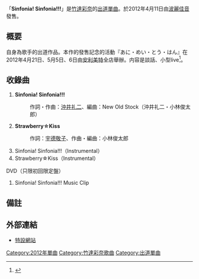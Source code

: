 {{Infobox Single 
| Name            = Sinfonia! Sinfonia!!!
| Artist          = [[竹達彩奈|竹達彩奈]]
| Album           =  
| A-side          = 
| B-side          = Strawberry☆Kiss
| Released        = 2012年4月11日
| Format          = [[單曲|單曲]]
| Recorded        = 2012年<br/>{{JPN}}
| Genre           = [[J-POP|J-POP]]
| Length          = 
| Label           = [[波麗佳音|波麗佳音]]<br/>PCCG-1272（初回限定盤）<br/>PCCG-70136（通常盤）
| Writer          = [[沖井礼二|沖井礼二]]（#1）<br/>宇德敬子（作詞 #2）<br/>小林俊太郎（作曲 #2）
| Producer        = 岡本真理子
| Certification   =
| Chart position  = * 週間7位<small>（[[Oricon公信榜|Oricon]]）</small>
* 日间6位<small>（Oricon）</small>
* 2012年4月度35位<small>（Oricon）</small>
* 登場6回<small>（Oricon）</small>
* 36位<small> （Billboard JAPAN HOT 100） </small>
* 6位<small>（Billboard JAPAN Hot Singles Sales）</small>
* 2位<small>（Billboard JAPAN Hot Animation）</small>
* 8位<small>（[[COUNT_DOWN_TV|CDTV]]）</small>
* 8位<small>（Sound Scan）</small>
* 94位<small>（[[RIAJ付费音乐下载榜|RIAJ付费音乐下载榜]]）</small>
| Last single    = -
| This single    = '''Sinfonia! Sinfonia!!!'''<br/>（2012年）
| Next single    = [[♪之国的爱丽丝|♪之国的爱丽丝]] <br/>（2012年）
| Misc = 
}}
「'''Sinfonia! Sinfonia!!!'''」是[[竹達彩奈|竹達彩奈]]的[[單曲|出道單曲]]。於2012年4月11日由[[波麗佳音|波麗佳音]]發售。

== 概要 ==
自身為歌手的出道作品。本作的發售記念的活動『あに・めい・とう・はん』在2012年4月21日、5月5日、6日由[[安利美特|安利美特]]全店舉辦。内容是談話、小型live<ref>{{Cite web|date=2012-02-10|url=http://ayanataketatsu.jp/event.html|title=竹達彩奈、ソロCDデビュー決定|work=|publisher=竹達彩奈公式サイト|author=|accessdate=2012-02-12|archive-date=2013-03-30|archive-url=https://web.archive.org/web/20130330062359/http://ayanataketatsu.jp/event.html|dead-url=no}}</ref>。

== 收錄曲 ==
# '''Sinfonia! Sinfonia!!!''' 
#: 作詞・作曲：[[沖井礼二|沖井礼二]]、編曲：New Old Stock（沖井礼二・小林俊太郎）
# '''Strawberry☆Kiss''' 
#: 作詞：[[宇德敬子|宇德敬子]]、作曲・編曲：小林俊太郎
# Sinfonia! Sinfonia!!!（Instrumental）
# Strawberry☆Kiss（Instrumental）

; DVD（只限初回限定盤）
# Sinfonia! Sinfonia!!! Music Clip

== 備註 ==
{{Reflist}}

== 外部連結 ==
* [http://ayanataketatsu.jp/ 特設網站]{{Wayback|url=http://ayanataketatsu.jp/ |date=20160426061125 }}

{{Single-stub}}
{{DEFAULTSORT:Sinfonia! Sinfonia!!!}}

[[Category:2012年單曲|Category:2012年單曲]]
[[Category:竹達彩奈歌曲|Category:竹達彩奈歌曲]]
[[Category:出道單曲|Category:出道單曲]]